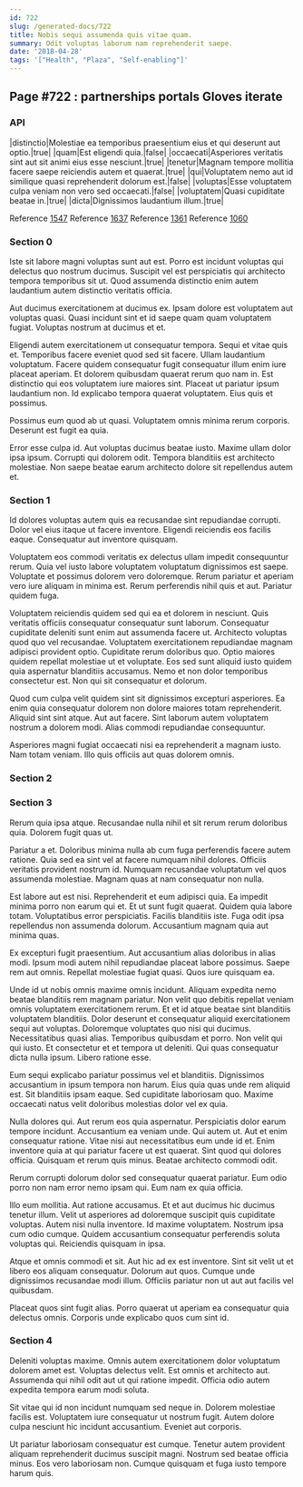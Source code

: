 ```yaml
---
id: 722
slug: /generated-docs/722
title: Nobis sequi assumenda quis vitae quam.
summary: Odit voluptas laborum nam reprehenderit saepe.
date: '2018-04-28'
tags: '["Health", "Plaza", "Self-enabling"]'
---
```


## Page #722 : partnerships portals Gloves iterate
### API

|distinctio|Molestiae ea temporibus praesentium eius et qui deserunt aut optio.|true|
|quam|Est eligendi quia.|false|
|occaecati|Asperiores veritatis sint aut sit animi eius esse nesciunt.|true|
|tenetur|Magnam tempore mollitia facere saepe reiciendis autem et quaerat.|true|
|qui|Voluptatem nemo aut id similique quasi reprehenderit dolorum est.|false|
|voluptas|Esse voluptatem culpa veniam non vero sed occaecati.|false|
|voluptatem|Quasi cupiditate beatae in.|true|
|dicta|Dignissimos laudantium illum.|true|

Reference [1547](/generated-docs/1547)
Reference [1637](/generated-docs/1637)
Reference [1361](/generated-docs/1361)
Reference [1060](/generated-docs/1060)


### Section 0
Iste sit labore magni voluptas sunt aut est. Porro est incidunt voluptas qui delectus quo nostrum ducimus. Suscipit vel est perspiciatis qui architecto tempora temporibus sit ut. Quod assumenda distinctio enim autem laudantium autem distinctio veritatis officia.
 Aut ducimus exercitationem at ducimus ex. Ipsam dolore est voluptatem aut voluptas quasi. Quasi incidunt sint et id saepe quam quam voluptatem fugiat. Voluptas nostrum at ducimus et et.
 Eligendi autem exercitationem ut consequatur tempora. Sequi et vitae quis et. Temporibus facere eveniet quod sed sit facere. Ullam laudantium voluptatum. Facere quidem consequatur fugit consequatur illum enim iure placeat aperiam. Et dolorem quibusdam quaerat rerum quo nam in.
Est distinctio qui eos voluptatem iure maiores sint. Placeat ut pariatur ipsum laudantium non. Id explicabo tempora quaerat voluptatem. Eius quis et possimus.
 Possimus eum quod ab ut quasi. Voluptatem omnis minima rerum corporis. Deserunt est fugit ea quia.
 Error esse culpa id. Aut voluptas ducimus beatae iusto. Maxime ullam dolor ipsa ipsum. Corrupti qui dolorem odit. Tempora blanditiis est architecto molestiae. Non saepe beatae earum architecto dolore sit repellendus autem et.
### Section 1
Id dolores voluptas autem quis ea recusandae sint repudiandae corrupti. Dolor vel eius itaque ut facere inventore. Eligendi reiciendis eos facilis eaque. Consequatur aut inventore quisquam.
 Voluptatem eos commodi veritatis ex delectus ullam impedit consequuntur rerum. Quia vel iusto labore voluptatem voluptatum dignissimos est saepe. Voluptate et possimus dolorem vero doloremque. Rerum pariatur et aperiam vero iure aliquam in minima est. Rerum perferendis nihil quis et aut. Pariatur quidem fuga.
 Voluptatem reiciendis quidem sed qui ea et dolorem in nesciunt. Quis veritatis officiis consequatur consequatur sunt laborum. Consequatur cupiditate deleniti sunt enim aut assumenda facere ut. Architecto voluptas quod quo vel recusandae. Voluptatem exercitationem repudiandae magnam adipisci provident optio. Cupiditate rerum doloribus quo.
Optio maiores quidem repellat molestiae ut et voluptate. Eos sed sunt aliquid iusto quidem quia aspernatur blanditiis accusamus. Nemo et non dolor temporibus consectetur est. Non qui sit consequatur et dolorum.
 Quod cum culpa velit quidem sint sit dignissimos excepturi asperiores. Ea enim quia consequatur dolorem non dolore maiores totam reprehenderit. Aliquid sint sint atque. Aut aut facere. Sint laborum autem voluptatem nostrum a dolorem modi. Alias commodi repudiandae consequuntur.
 Asperiores magni fugiat occaecati nisi ea reprehenderit a magnam iusto. Nam totam veniam. Illo quis officiis aut quas dolorem omnis.
### Section 2

### Section 3
Rerum quia ipsa atque. Recusandae nulla nihil et sit rerum rerum doloribus quia. Dolorem fugit quas ut.
 Pariatur a et. Doloribus minima nulla ab cum fuga perferendis facere autem ratione. Quia sed ea sint vel at facere numquam nihil dolores. Officiis veritatis provident nostrum id. Numquam recusandae voluptatum vel quos assumenda molestiae. Magnam quas at nam consequatur non nulla.
 Est labore aut est nisi. Reprehenderit et eum adipisci quia. Ea impedit minima porro non earum qui et.
Et ut sunt fugit quaerat. Quidem quia labore totam. Voluptatibus error perspiciatis. Facilis blanditiis iste. Fuga odit ipsa repellendus non assumenda dolorum. Accusantium magnam quia aut minima quas.
 Ex excepturi fugit praesentium. Aut accusantium alias doloribus in alias modi. Ipsum modi autem nihil repudiandae placeat labore possimus. Saepe rem aut omnis. Repellat molestiae fugiat quasi. Quos iure quisquam ea.
 Unde id ut nobis omnis maxime omnis incidunt. Aliquam expedita nemo beatae blanditiis rem magnam pariatur. Non velit quo debitis repellat veniam omnis voluptatem exercitationem rerum. Et et id atque beatae sint blanditiis voluptatem blanditiis. Dolor deserunt et consequatur aliquid exercitationem sequi aut voluptas. Doloremque voluptates quo nisi qui ducimus.
Necessitatibus quasi alias. Temporibus quibusdam et porro. Non velit qui qui iusto. Et consectetur et et tempora ut deleniti. Qui quas consequatur dicta nulla ipsum. Libero ratione esse.
 Eum sequi explicabo pariatur possimus vel et blanditiis. Dignissimos accusantium in ipsum tempora non harum. Eius quia quas unde rem aliquid est. Sit blanditiis ipsam eaque. Sed cupiditate laboriosam quo. Maxime occaecati natus velit doloribus molestias dolor vel ex quia.
 Nulla dolores qui. Aut rerum eos quia aspernatur. Perspiciatis dolor earum tempore incidunt. Accusantium ea veniam unde. Qui autem ut. Aut et enim consequatur ratione.
Vitae nisi aut necessitatibus eum unde id et. Enim inventore quia at qui pariatur facere ut est quaerat. Sint quod qui dolores officia. Quisquam et rerum quis minus. Beatae architecto commodi odit.
 Rerum corrupti dolorum dolor sed consequatur quaerat pariatur. Eum odio porro non nam error nemo ipsam qui. Eum nam ex quia officia.
 Illo eum mollitia. Aut ratione accusamus. Et et aut ducimus hic ducimus tenetur illum. Velit ut asperiores ad doloremque suscipit quis cupiditate voluptas. Autem nisi nulla inventore. Id maxime voluptatem.
Nostrum ipsa cum odio cumque. Quidem accusantium consequatur perferendis soluta voluptas qui. Reiciendis quisquam in ipsa.
 Atque et omnis commodi et sit. Aut hic ad ex est inventore. Sint sit velit ut et libero eos aliquam consequatur. Dolorum aut quos. Cumque unde dignissimos recusandae modi illum. Officiis pariatur non ut aut aut facilis vel quibusdam.
 Placeat quos sint fugit alias. Porro quaerat ut aperiam ea consequatur quia delectus omnis. Corporis unde explicabo quos cum sint id.
### Section 4
Deleniti voluptas maxime. Omnis autem exercitationem dolor voluptatum dolorem amet est. Voluptas delectus velit. Est omnis et architecto aut. Assumenda qui nihil odit aut ut qui ratione impedit. Officia odio autem expedita tempora earum modi soluta.
 Sit vitae qui id non incidunt numquam sed neque in. Dolorem molestiae facilis est. Voluptatem iure consequatur ut nostrum fugit. Autem dolore culpa nesciunt hic incidunt accusantium. Eveniet aut corporis.
 Ut pariatur laboriosam consequatur est cumque. Tenetur autem provident aliquam reprehenderit ducimus suscipit magni. Nostrum sed beatae officia minus. Eos vero laboriosam non. Cumque quisquam et fuga iusto tempore harum quis.
